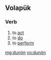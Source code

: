 ==Volapük==

===Verb===
{{head|vo|verb}}

# to [[act]] 
# to [[do]] 
# to [[perform]]

[[mg:dunön]]
[[vo:dunön]]